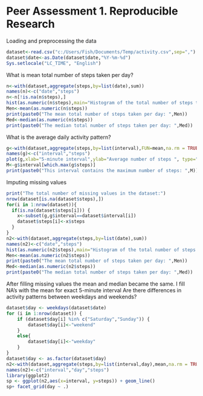 Peer Assessment 1. Reproducible Research
========================================
Loading and preprocessing the data
```r
dataset<-read.csv("c:/Users/Fish/Documents/Temp/activity.csv",sep=",")
dataset$date<-as.Date(dataset$date,"%Y-%m-%d")
Sys.setlocale("LC_TIME", "English")
```
What is mean total number of steps taken per day?
```r
n<-with(dataset,aggregate(steps,by=list(date),sum))
names(n)<-c("date","steps")
n<-n[!is.na(n$steps),]
hist(as.numeric(n$steps),main="Histogram of the total number of steps taken each day",xlab="steps",col="red")
Men<-mean(as.numeric(n$steps))
print(paste0("The mean total number of steps taken per day: ",Men))
Med<-median(as.numeric(n$steps))
print(paste0("The median total number of steps taken per day: ",Med))

```
What is the average daily activity pattern?
```r
g<-with(dataset,aggregate(steps,by=list(interval),FUN=mean,na.rm = TRUE))
names(g)<-c("interval","steps")
plot(g,xlab="5-minute interval",ylab="Average number of steps ", type="l")
M<-g$interval[which.max(g$steps)]
print(paste0("This interval contains the maximum number of steps: ",M))
```
Imputing missing values
```r
print("The total number of missing values in the dataset:")
nrow(dataset[is.na(dataset$steps),])
for(i in 1:nrow(dataset)){
  if(is.na(dataset$steps[i])) {
    x<-subset(g,g$interval==dataset$interval[i])
    dataset$steps[i]<-x$steps
  }
}
n2<-with(dataset,aggregate(steps,by=list(date),sum))
names(n2)<-c("date","steps")
hist(as.numeric(n2$steps),main="Histogram of the total number of steps taken each day",xlab="steps",col="blue")
Men<-mean(as.numeric(n2$steps))
print(paste0("The mean total number of steps taken per day: ",Men))
Med<-median(as.numeric(n2$steps))
print(paste0("The median total number of steps taken per day: ",Med))
```
After filling missing values the mean and median became the same. I fill NA's with the mean for exact 5-minute interval
Are there differences in activity patterns between weekdays and weekends?
```r
dataset$day <- weekdays(dataset$date)                            
for (i in 1:nrow(dataset)) {                                       
    if (dataset$day[i] %in% c("Saturday","Sunday")) {             
        dataset$day[i]<-"weekend"                                 
    }
    else{
        dataset$day[i]<-"weekday"                                 
    }
}
dataset$day <- as.factor(dataset$day) 
n2<-with(dataset,aggregate(steps,by=list(interval,day),mean,na.rm = TRUE))
names(n2)<-c("interval","day","steps")
library(ggplot2)
sp <- ggplot(n2,aes(x=interval, y=steps)) + geom_line()
sp+ facet_grid(day ~ .)
```
